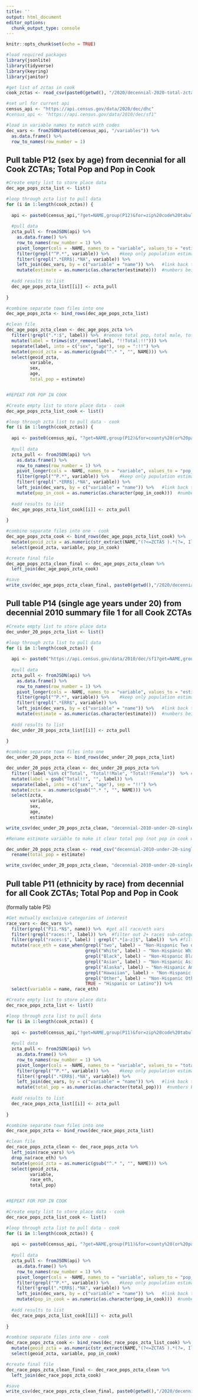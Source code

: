 ```yaml
---
title: ''
output: html_document
editor_options: 
  chunk_output_type: console
---
```


```r
knitr::opts_chunk$set(echo = TRUE)

#load required packages
library(jsonlite)
library(tidyverse)
library(keyring)
library(janitor)

#get list of zctas in cook
cook_zctas <- read_csv(paste0(getwd(), "/2020/decennial-2020-total-zcta.csv")) %>% pull(geoid_zcta)

#set url for current api 
census_api <- "https://api.census.gov/data/2020/dec/dhc"
#census_api <- "https://api.census.gov/data/2010/dec/sf1"

#load in variable names to match with codes
dec_vars <- fromJSON(paste0(census_api, "/variables")) %>%
  as.data.frame() %>%
  row_to_names(row_number = 1)

```

## Pull table P12 (sex by age) from decennial for all Cook ZCTAs; Total Pop and Pop in Cook

```r

#Create empty list to store place data
dec_age_pops_zcta_list <- list()

#loop through zcta list to pull data
for (i in 1:length(cook_zctas)) {
  
  api <- paste0(census_api,"?get=NAME,group(P12)&for=zip%20code%20tabulation%20area:", cook_zctas[[i]], "&key=", key_get("census-api-key"))
  
  #pull data
  zcta_pull <- fromJSON(api) %>% 
    as.data.frame() %>%
    row_to_names(row_number = 1) %>%
    pivot_longer(cols = -NAME, names_to = "variable", values_to = "estimate") %>%
    filter(grepl("^P.*", variable)) %>%    #keep only population estimates, no meta data
    filter(!grepl(".*ERR$|.*NA", variable)) %>%
    left_join(dec_vars, by = c("variable" = "name")) %>%   #link back to list of variables for label to ensure expected variables are pulled
    mutate(estimate = as.numeric(as.character(estimate)))  #numbers being stored as factors
  
  #add results to list
  dec_age_pops_zcta_list[[i]] <- zcta_pull
  
}

#combine separate town files into one
dec_age_pops_zcta <- bind_rows(dec_age_pops_zcta_list)

#clean file
dec_age_pops_zcta_clean <- dec_age_pops_zcta %>%
  filter(!grepl(".*:$", label)) %>%  #remove total pop, total male, total female 
  mutate(label = trimws(str_remove(label, "!!Total:!!"))) %>%
  separate(label, into = c("sex", "age"), sep = ":!!") %>%
  mutate(geoid_zcta = as.numeric(gsub("^.* ", "", NAME))) %>%
  select(geoid_zcta,
         variable,
         sex,
         age,
         total_pop = estimate)


#REPEAT FOR POP IN COOK

#Create empty list to store place data - cook
dec_age_pops_zcta_list_cook <- list()

#loop through zcta list to pull data - cook
for (i in 1:length(cook_zctas)) {
  
  api <- paste0(census_api, "?get=NAME,group(P12)&for=county%20(or%20part):031&in=state:17%20zip%20code%20tabulation%20area%20(or%20part):", cook_zctas[[i]], "&key=", key_get("census-api-key"))
  
  #pull data
  zcta_pull <- fromJSON(api) %>% 
    as.data.frame() %>%
    row_to_names(row_number = 1) %>%
    pivot_longer(cols = -NAME, names_to = "variable", values_to = "pop_in_cook") %>%
    filter(grepl("^P.*", variable)) %>%    #keep only population estimates, no meta data
    filter(!grepl(".*ERR$|.*NA", variable)) %>%
    left_join(dec_vars, by = c("variable" = "name")) %>%   #link back to list of variables for label to ensure expected variables are pulled
    mutate(pop_in_cook = as.numeric(as.character(pop_in_cook)))  #numbers being stored as factors
  
  #add results to list
  dec_age_pops_zcta_list_cook[[i]] <- zcta_pull
  
}

#combine separate files into one - cook
dec_age_pops_zcta_cook <- bind_rows(dec_age_pops_zcta_list_cook) %>%
  mutate(geoid_zcta = as.numeric(str_extract(NAME,"(?<=ZCTA5 ).*(?=, Illinois)"))) %>%
  select(geoid_zcta, variable, pop_in_cook)

#create final file
dec_age_pops_zcta_clean_final <- dec_age_pops_zcta_clean %>%
  left_join(dec_age_pops_zcta_cook)

#save
write_csv(dec_age_pops_zcta_clean_final, paste0(getwd(),"/2020/decennial-2020-age-sex-by-zcta.csv"))

```

## Pull table P14 (single age years under 20) from decennial 2010 summary file 1 for all Cook ZCTAs

```r


#Create empty list to store place data
dec_under_20_pops_zcta_list <- list()

#loop through zcta list to pull data
for (i in 1:length(cook_zctas)) {
  
  api <- paste0("https://api.census.gov/data/2010/dec/sf1?get=NAME,group(P14)&for=zip%20code%20tabulation%20area:", cook_zctas[[i]], "&key=", key_get("census-api-key"))
  
  #pull data
  zcta_pull <- fromJSON(api) %>% 
    as.data.frame() %>%
    row_to_names(row_number = 1) %>%
    pivot_longer(cols = -NAME, names_to = "variable", values_to = "estimate") %>%
    filter(grepl("^P.*", variable)) %>%    #keep only population estimates, no meta data
    filter(!grepl(".*ERR$", variable)) %>%
    left_join(dec_vars, by = c("variable" = "name")) %>%   #link back to list of variables for label to ensure expected variables are pulled
    mutate(estimate = as.numeric(as.character(estimate)))  #numbers being stored as factors
  
  #add results to list
  dec_under_20_pops_zcta_list[[i]] <- zcta_pull
  
}

#combine separate town files into one
dec_under_20_pops_zcta <- bind_rows(dec_under_20_pops_zcta_list)

dec_under_20_pops_zcta_clean <- dec_under_20_pops_zcta %>%
  filter(!label %in% c("Total", "Total!!Male", "Total!!Female"))  %>% #remove total pop, total male, total female 
  mutate(label = gsub("Total!!", "", label)) %>%
  separate(label, into = c("sex", "age"), sep = "!!") %>%
  mutate(zcta = as.numeric(gsub("^.* ", "", NAME))) %>%
  select(zcta,
         variable,
         sex,
         age,
         estimate)

write_csv(dec_under_20_pops_zcta_clean, "decennial-2010-under-20-single-year-age-by-zcta.csv")

#Rename estimate variable to make it clear total pop (not pop in cook was pulled)

dec_under_20_pops_zcta_clean <- read_csv("decennial-2010-under-20-single-year-age-by-zcta.csv") %>%
  rename(total_pop = estimate)

write_csv(dec_under_20_pops_zcta_clean, "decennial-2010-under-20-single-year-age-by-zcta.csv")

```

## Pull table P11 (ethnicity by race) from decennial for all Cook ZCTAs; Total Pop and Pop in Cook

(formally table P5)

```r

#Get mutually exclusive categories of interest
race_vars <- dec_vars %>%
  filter(grepl("P11.*N$", name)) %>%  #get all race/eth vars
  filter(!grepl("races:!", label)) %>%  #filter out 2+ races sub-categories
  filter(grepl("races:$", label) | grepl(".*[a-z]$", label))  %>% #filter out totals so only mutually exclusive remain
  mutate(race_eth = case_when(grepl("two", label) ~ "Non-Hispanic Two or More Races",
                              grepl("White", label) ~ "Non-Hispanic White",
                              grepl("Black", label) ~ "Non-Hispanic Black",
                              grepl("Asian", label) ~ "Non-Hispanic Asian",
                              grepl("Alaska", label) ~ "Non-Hispanic American Indian or Alaska Native",
                              grepl("Hawaiian", label) ~ "Non-Hispanic Native Hawaiian or Other Pacific Islander",
                              grepl("Other", label) ~ "Non-Hispanic Other",
                              TRUE ~ "Hispanic or Latino")) %>%
  select(variable = name, race_eth)

#Create empty list to store place data
dec_race_pops_zcta_list <- list()

#loop through zcta list to pull data
for (i in 1:length(cook_zctas)) {
  
  api <- paste0(census_api,"?get=NAME,group(P11)&for=zip%20code%20tabulation%20area:", cook_zctas[[i]], "&key=", key_get("census-api-key"))
  
  #pull data
  zcta_pull <- fromJSON(api) %>% 
    as.data.frame() %>%
    row_to_names(row_number = 1) %>%
    pivot_longer(cols = -NAME, names_to = "variable", values_to = "total_pop") %>%
    filter(grepl("^P.*", variable)) %>%    #keep only population estimates, no meta data
    filter(!grepl(".*ERR$|.*NA", variable)) %>%
    left_join(dec_vars, by = c("variable" = "name")) %>%   #link back to list of variables for label to ensure expected variables are pulled
    mutate(total_pop = as.numeric(as.character(total_pop)))  #numbers being stored as factors
  
  #add results to list
  dec_race_pops_zcta_list[[i]] <- zcta_pull
  
}

#combine separate town files into one
dec_race_pops_zcta <- bind_rows(dec_race_pops_zcta_list)

#clean file
dec_race_pops_zcta_clean <- dec_race_pops_zcta %>%
  left_join(race_vars) %>%
  drop_na(race_eth) %>%
  mutate(geoid_zcta = as.numeric(gsub("^.* ", "", NAME))) %>%
  select(geoid_zcta,
         variable,
         race_eth,
         total_pop)


#REPEAT FOR POP IN COOK

#Create empty list to store place data - cook
dec_race_pops_zcta_list_cook <- list()

#loop through zcta list to pull data - cook
for (i in 1:length(cook_zctas)) {
  
  api <- paste0(census_api, "?get=NAME,group(P11)&for=county%20(or%20part):031&in=state:17%20zip%20code%20tabulation%20area%20(or%20part):", cook_zctas[[i]], "&key=", key_get("census-api-key"))
  
  #pull data
  zcta_pull <- fromJSON(api) %>% 
    as.data.frame() %>%
    row_to_names(row_number = 1) %>%
    pivot_longer(cols = -NAME, names_to = "variable", values_to = "pop_in_cook") %>%
    filter(grepl("^P.*", variable)) %>%    #keep only population estimates, no meta data
    filter(!grepl(".*ERR$|.*NA", variable)) %>%
    left_join(dec_vars, by = c("variable" = "name")) %>%   #link back to list of variables for label to ensure expected variables are pulled
    mutate(pop_in_cook = as.numeric(as.character(pop_in_cook)))  #numbers being stored as factors
  
  #add results to list
  dec_race_pops_zcta_list_cook[[i]] <- zcta_pull
  
}

#combine separate files into one - cook
dec_race_pops_zcta_cook <- bind_rows(dec_race_pops_zcta_list_cook) %>%
  mutate(geoid_zcta = as.numeric(str_extract(NAME,"(?<=ZCTA5 ).*(?=, Illinois)"))) %>%
  select(geoid_zcta, variable, pop_in_cook)

#create final file
dec_race_pops_zcta_clean_final <- dec_race_pops_zcta_clean %>%
  left_join(dec_race_pops_zcta_cook)

#save
write_csv(dec_race_pops_zcta_clean_final, paste0(getwd(),"/2020/decennial-2020-race-ethnicity-by-zcta.csv"))

```
